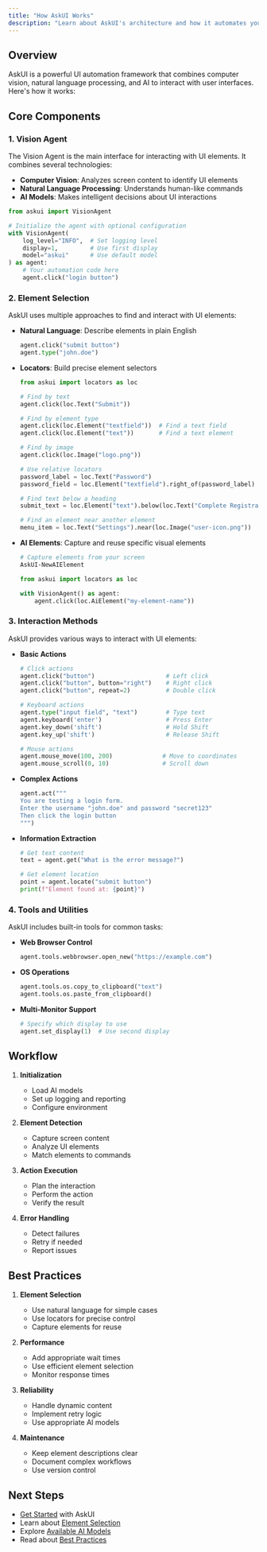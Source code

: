 ```yaml
---
title: "How AskUI Works"
description: "Learn about AskUI's architecture and how it automates your UI interactions"
---
```


## Overview

AskUI is a powerful UI automation framework that combines computer vision, natural language processing, and AI to interact with user interfaces. Here's how it works:

## Core Components

### 1. Vision Agent
The Vision Agent is the main interface for interacting with UI elements. It combines several technologies:

- **Computer Vision**: Analyzes screen content to identify UI elements
- **Natural Language Processing**: Understands human-like commands
- **AI Models**: Makes intelligent decisions about UI interactions

```python
from askui import VisionAgent

# Initialize the agent with optional configuration
with VisionAgent(
    log_level="INFO",  # Set logging level
    display=1,         # Use first display
    model="askui"      # Use default model
) as agent:
    # Your automation code here
    agent.click("login button")
```

### 2. Element Selection
AskUI uses multiple approaches to find and interact with UI elements:

- **Natural Language**: Describe elements in plain English
  ```python
  agent.click("submit button")
  agent.type("john.doe")
  ```

- **Locators**: Build precise element selectors
  ```python
  from askui import locators as loc
  
  # Find by text
  agent.click(loc.Text("Submit"))
  
  # Find by element type
  agent.click(loc.Element("textfield"))  # Find a text field
  agent.click(loc.Element("text"))       # Find a text element
  
  # Find by image
  agent.click(loc.Image("logo.png"))
  
  # Use relative locators
  password_label = loc.Text("Password")
  password_field = loc.Element("textfield").right_of(password_label)
  
  # Find text below a heading
  submit_text = loc.Element("text").below(loc.Text("Complete Registration"))
  
  # Find an element near another element
  menu_item = loc.Text("Settings").near(loc.Image("user-icon.png"))
  ```

- **AI Elements**: Capture and reuse specific visual elements
  ```bash
  # Capture elements from your screen
  AskUI-NewAIElement
  ```

  ```python
  from askui import locators as loc

  with VisionAgent() as agent:
      agent.click(loc.AiElement("my-element-name"))
  ```

### 3. Interaction Methods

AskUI provides various ways to interact with UI elements:

- **Basic Actions**
  ```python
  # Click actions
  agent.click("button")                    # Left click
  agent.click("button", button="right")    # Right click
  agent.click("button", repeat=2)          # Double click
  
  # Keyboard actions
  agent.type("input field", "text")        # Type text
  agent.keyboard('enter')                  # Press Enter
  agent.key_down('shift')                  # Hold Shift
  agent.key_up('shift')                    # Release Shift
  
  # Mouse actions
  agent.mouse_move(100, 200)              # Move to coordinates
  agent.mouse_scroll(0, 10)               # Scroll down
  ```

- **Complex Actions**
  ```python
  agent.act("""
  You are testing a login form.
  Enter the username "john.doe" and password "secret123"
  Then click the login button
  """)
  ```

- **Information Extraction**
  ```python
  # Get text content
  text = agent.get("What is the error message?")
  
  # Get element location
  point = agent.locate("submit button")
  print(f"Element found at: {point}")
  ```

### 4. Tools and Utilities

AskUI includes built-in tools for common tasks:

- **Web Browser Control**
  ```python
  agent.tools.webbrowser.open_new("https://example.com")
  ```

- **OS Operations**
  ```python
  agent.tools.os.copy_to_clipboard("text")
  agent.tools.os.paste_from_clipboard()
  ```

- **Multi-Monitor Support**
  ```python
  # Specify which display to use
  agent.set_display(1)  # Use second display
  ```

## Workflow

1. **Initialization**
   - Load AI models
   - Set up logging and reporting
   - Configure environment

2. **Element Detection**
   - Capture screen content
   - Analyze UI elements
   - Match elements to commands

3. **Action Execution**
   - Plan the interaction
   - Perform the action
   - Verify the result

4. **Error Handling**
   - Detect failures
   - Retry if needed
   - Report issues

## Best Practices

1. **Element Selection**
   - Use natural language for simple cases
   - Use locators for precise control
   - Capture elements for reuse

2. **Performance**
   - Add appropriate wait times
   - Use efficient element selection
   - Monitor response times

3. **Reliability**
   - Handle dynamic content
   - Implement retry logic
   - Use appropriate AI models

4. **Maintenance**
   - Keep element descriptions clear
   - Document complex workflows
   - Use version control

## Next Steps

- [Get Started](/introduction/02-getting-started/01-prerequisites) with AskUI
- Learn about [Element Selection](/introduction/03-core-concepts/01-element-selection)
- Explore [Available AI Models](/introduction/04-ai-models/01-grounding-models)
- Read about [Best Practices](/introduction/03-core-concepts/03-agentic-mode) 